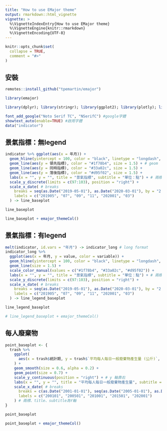 ```yaml
---
title: "How to use EMajor theme"
output: rmarkdown::html_vignette
vignette: >
  %\VignetteIndexEntry{How to use EMajor theme}
  %\VignetteEngine{knitr::rmarkdown}
  %\VignetteEncoding{UTF-8}
---
```


```r
knitr::opts_chunk$set(
  collapse = TRUE,
  comment = "#>"
)
```

## 安裝

```r
remotes::install_github("tpemartin/emajor")
```


```r
library(emajor)

library(dplyr); library(stringr); library(ggplot2); library(plotly); library(lubridate); library(readr); library(tidyr); library(showtext);library(grid);library(readxl);library(gridExtra); library(reshape2)

font_add_google("Noto Serif TC", "NSerifC") #google字體
showtext_auto(enable=TRUE) #啟用字體
data("indicator")
```

## 景氣指標：無legend

```r
indicator %>% ggplot(aes(x = 年月)) +
  geom_hline(yintercept = 100, color = "black", linetype = "longdash", size = 0.3) + # 標準線
  geom_line(aes(y = 領先指標), color = "#1f78b4", size = 1.5) + # geom
  geom_line(aes(y = 同時指標), color = "#33a02c", size = 1.5) +
  geom_line(aes(y = 落後指標), color = "#d95f02", size = 1.5) +
  labs(x = "", y = "", title = "景氣指標", subtitle = "單位：點") + # 兩標、title、subtitle為Y軸
  scale_y_discrete(limits = c(97:103), position = "right") +
  scale_x_date( # breaks
    breaks = seq(as.Date("2019-05-01"), as.Date("2020-03-01"), by = "2 month"),
    labels = c("201905", "07", "09", "11", "202001", "03")
  ) -> line_baseplot

line_baseplot
```


```r
line_baseplot + emajor_themeCol()
```

## 景氣指標：有legend

```r
melt(indicator, id.vars = "年月") -> indicator_long # long format
indicator_long %>% 
  ggplot(aes(x = 年月, y = value, color = variable)) +
  geom_hline(yintercept = 100, color = "black", linetype = "longdash", size = 0.3) + # 標準線
  geom_line(size = 1.5) +
  scale_color_manual(values = c("#1f78b4", "#33a02c", "#d95f02")) +
  labs(x = "", y = "", title = "景氣指標", subtitle = "單位：點") + # 兩標、title
  scale_y_discrete(limits = c(97:103), position = "right") +
  scale_x_date( # breaks
    breaks = seq(as.Date("2019-05-01"), as.Date("2020-03-01"), by = "2 month"),
    labels = c("201905", "07", "09", "11", "202001", "03")
  ) -> line_legend_baseplot

line_legend_baseplot
```


```r
# line_legend_baseplot + emajor_themeCol()
```

## 每人廢棄物

```r
point_baseplot <- {
  trash %>%
    ggplot(
      aes(x = trash$統計期, y = trash$`平均每人每日一般廢棄物產生量 (公斤)`, color = trash$統計區)
    ) +
    geom_smooth(size = 0.6, alpha = 0.2) +
    geom_point(size = 0.7) +
    scale_y_continuous(position = "right") + # y 軸靠右
    labs(x = "", y = "", title = "平均每人每日一般廢棄物產生量", subtitle = "單位：公斤") +
    scale_x_date( # breaks
      breaks = c(as.Date("2001-01-01"), seq(as.Date("2005-01-01"), as.Date("2020-01-01"), by = "5 year")),
      labels = c("200101", "200501", "201001", "201501", "202001")
    ) # 兩標、title、subtitle為Y軸
}

point_baseplot
```

```r
point_baseplot + emajor_themeCol()
```

